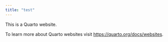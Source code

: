 ```yaml
---
title: "test"
---
```


This is a Quarto website.

To learn more about Quarto websites visit <https://quarto.org/docs/websites>.


